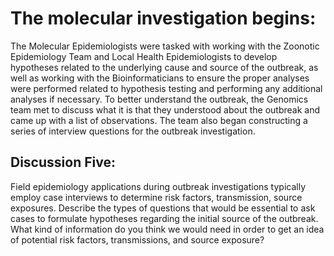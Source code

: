 # The molecular investigation begins:

The Molecular Epidemiologists were tasked with working with the Zoonotic Epidemiology Team and Local Health Epidemiologists to develop hypotheses related to the underlying cause and source of the outbreak, as well as working with the Bioinformaticians to ensure the proper analyses were performed related to hypothesis testing and performing any additional analyses if necessary. To better understand the outbreak, the Genomics team met to discuss what it is that they understood about the outbreak and came up with a list of observations. The team also began constructing a series of interview questions for the outbreak investigation.

## Discussion Five:

Field epidemiology applications during outbreak investigations typically employ case interviews to determine risk factors, transmission, source exposures. Describe the types of questions that would be essential to ask cases to formulate hypotheses regarding the initial source of the outbreak. What kind of information do you think we would need in order to get an idea of potential risk factors, transmissions, and source exposure?